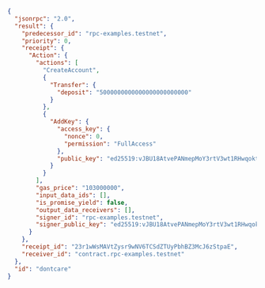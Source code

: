 ```json
{
  "jsonrpc": "2.0",
  "result": {
    "predecessor_id": "rpc-examples.testnet",
    "priority": 0,
    "receipt": {
      "Action": {
        "actions": [
          "CreateAccount",
          {
            "Transfer": {
              "deposit": "5000000000000000000000000"
            }
          },
          {
            "AddKey": {
              "access_key": {
                "nonce": 0,
                "permission": "FullAccess"
              },
              "public_key": "ed25519:vJBU18AtvePANmepMoY3rtV3wt1RHwqoktak82E4d2M"
            }
          }
        ],
        "gas_price": "103000000",
        "input_data_ids": [],
        "is_promise_yield": false,
        "output_data_receivers": [],
        "signer_id": "rpc-examples.testnet",
        "signer_public_key": "ed25519:vJBU18AtvePANmepMoY3rtV3wt1RHwqoktak82E4d2M"
      }
    },
    "receipt_id": "23r1wWsMAVtZysr9wNV6TCSdZTUyPbhBZ3McJ6zStpaE",
    "receiver_id": "contract.rpc-examples.testnet"
  },
  "id": "dontcare"
}
```
